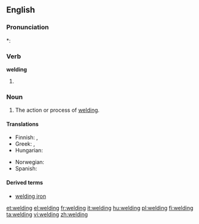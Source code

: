 ==English==
{{wikipedia}}

===Pronunciation===
*: {{rhymes|ɛldɪŋ}}

===Verb===
'''welding'''

# {{present participle of|[[weld]]}}

===Noun===
{{en-noun}}

# The action or process of [[weld#Verb|welding]].

====Translations====
{{trans-top|action or process of welding}}
* Finnish: {{t|fi|hitsaaminen}}, {{t|fi|hitsaus}}
* Greek: {{t+|el|οξυγονοκόλληση|f}}, {{t+|el|ηλεκτροσυγκόλληση|f}}
* Hungarian: {{t+|hu|hegesztés}}
{{trans-mid}}
* Norwegian: {{t|no|sveising|m}}
* Spanish: {{t-|es|soldadura}}
{{trans-bottom}}

====Derived terms====
* [[welding iron]]

[[et:welding]]
[[el:welding]]
[[fr:welding]]
[[it:welding]]
[[hu:welding]]
[[pl:welding]]
[[fi:welding]]
[[ta:welding]]
[[vi:welding]]
[[zh:welding]]